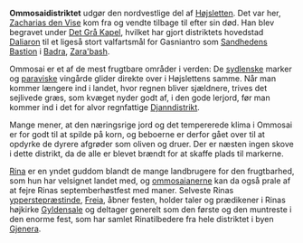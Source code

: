 {{title:Ommosaidistriktet}}
{{author:Laura Holmegaard}}
{{timestamp:2010-06-14T06:01:49Z}}
{{copyright:Ommosaidistriktet}}
'''Ommosaidistriktet''' udgør den nordvestlige del af [[Højsletten]]. Det var her, [[Zacharias af Gasnian|Zacharias den Vise]] kom fra og vendte tilbage til efter sin død. Han blev begravet under [[Det Grå Kapel]], hvilket har gjort distriktets hovedstad [[Daliaron]] til et ligeså stort valfartsmål for Gasniantro som [[Sandhedens Bastion]] i [[Badra]], [[Zara'bash]].

Ommosai er et af de mest frugtbare områder i verden: De [[Sydlenet|sydlenske]] marker og [[Paravien|paraviske]] vingårde glider direkte over i Højslettens samme. Når man kommer længere ind i landet, hvor regnen bliver sjældnere, trives det sejlivede græs, som kvæget nyder godt af, i den gode lerjord, før man kommer ind i det for alvor regnfattige [[Djanndistriktet|Djanndistrikt]].

Mange mener, at den næringsrige jord og det tempererede klima i Ommosai er for godt til at spilde på korn, og beboerne er derfor gået over til at opdyrke de dyrere afgrøder som oliven og druer. Der er næsten ingen skove i dette distrikt, da de alle er blevet brændt for at skaffe plads til markerne. 

[[Rina]] er en yndet guddom blandt de mange landbrugere for den frugtbarhed, som hun har velsignet landet med, og [[ommosaianer|ommosaianerne]] kan da også prale af at fejre Rinas septemberhøstfest med maner. Selveste Rinas [[ypperstepræstinde]], [[Freia]], åbner festen, holder taler og prædikener i Rinas højkirke [[Gyldensale]] og deltager generelt som den første og den muntreste i den enorme fest, som har samlet Rinatilbedere fra hele distriktet i byen [[Gjenera]].